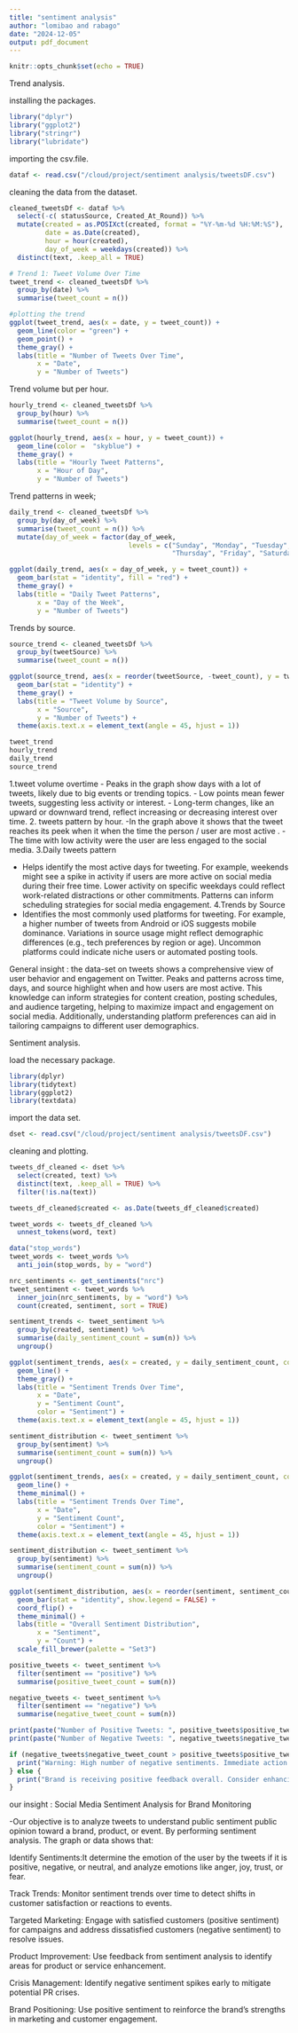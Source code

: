 ```yaml
---
title: "sentiment analysis"
author: "lomibao and rabago"
date: "2024-12-05"
output: pdf_document
---
```


```r
knitr::opts_chunk$set(echo = TRUE)
```
Trend analysis.

installing the packages.
```r
library("dplyr")
library("ggplot2")
library("stringr")
library("lubridate")
```
importing the csv.file.
```r
dataf <- read.csv("/cloud/project/sentiment analysis/tweetsDF.csv")
```
cleaning the data from the dataset.
```r
cleaned_tweetsDf <- dataf %>%
  select(-c( statusSource, Created_At_Round)) %>%
  mutate(created = as.POSIXct(created, format = "%Y-%m-%d %H:%M:%S"),
         date = as.Date(created),
         hour = hour(created),
         day_of_week = weekdays(created)) %>%
  distinct(text, .keep_all = TRUE)

# Trend 1: Tweet Volume Over Time
tweet_trend <- cleaned_tweetsDf %>%
  group_by(date) %>%
  summarise(tweet_count = n())

#plotting the trend 
ggplot(tweet_trend, aes(x = date, y = tweet_count)) +
  geom_line(color = "green") +
  geom_point() +
  theme_gray() +
  labs(title = "Number of Tweets Over Time",
       x = "Date",
       y = "Number of Tweets")
```
Trend volume but per hour. 
```r
hourly_trend <- cleaned_tweetsDf %>%
  group_by(hour) %>%
  summarise(tweet_count = n())

ggplot(hourly_trend, aes(x = hour, y = tweet_count)) +
  geom_line(color =  "skyblue") +
  theme_gray() +
  labs(title = "Hourly Tweet Patterns",
       x = "Hour of Day",
       y = "Number of Tweets")

```
Trend patterns in week;
```r
daily_trend <- cleaned_tweetsDf %>%
  group_by(day_of_week) %>%
  summarise(tweet_count = n()) %>%
  mutate(day_of_week = factor(day_of_week,
                              levels = c("Sunday", "Monday", "Tuesday", "Wednesday", 
                                         "Thursday", "Friday", "Saturday")))

ggplot(daily_trend, aes(x = day_of_week, y = tweet_count)) +
  geom_bar(stat = "identity", fill = "red") +
  theme_gray() +
  labs(title = "Daily Tweet Patterns",
       x = "Day of the Week",
       y = "Number of Tweets")

```
Trends by source.
```r
source_trend <- cleaned_tweetsDf %>%
  group_by(tweetSource) %>%
  summarise(tweet_count = n())

ggplot(source_trend, aes(x = reorder(tweetSource, -tweet_count), y = tweet_count, fill = tweetSource)) +
  geom_bar(stat = "identity") +
  theme_gray() +
  labs(title = "Tweet Volume by Source",
       x = "Source",
       y = "Number of Tweets") +
  theme(axis.text.x = element_text(angle = 45, hjust = 1))

tweet_trend
hourly_trend
daily_trend
source_trend
```
1.tweet volume overtime 
- Peaks in the graph show days with a lot of tweets, likely due to big events or trending topics.
- Low points mean fewer tweets, suggesting less activity or interest.
- Long-term changes, like an upward or downward trend, reflect increasing or decreasing interest over time.
2. tweets pattern by hour. 
-In the graph above it shows that the tweet reaches its peek when it when the time the person / user are most active .
-The time with low activity were the user are less engaged to the social media. 
3.Daily tweets pattern

- Helps identify the most active days for tweeting. For example, weekends might see a spike in activity if users are more active on social media during their free time.
Lower activity on specific weekdays could reflect work-related distractions or other commitments.
Patterns can inform scheduling strategies for social media engagement.
4.Trends by Source
- Identifies the most commonly used platforms for tweeting. For example, a higher number of tweets from Android or iOS suggests mobile dominance.
Variations in source usage might reflect demographic differences (e.g., tech preferences by region or age).
Uncommon platforms could indicate niche users or automated posting tools.


General insight :
the data-set on tweets shows a comprehensive view of user behavior and engagement on Twitter. Peaks and patterns across time, days, and source highlight when and how users are most active. This knowledge can inform strategies for content creation, posting schedules, and audience targeting, helping to maximize impact and engagement on social media. Additionally, understanding platform preferences can aid in tailoring campaigns to different user demographics.


Sentiment analysis.

load the necessary package.
```r
library(dplyr)
library(tidytext)
library(ggplot2)
library(textdata)
```
import the data set.
```r
dset <- read.csv("/cloud/project/sentiment analysis/tweetsDF.csv")
```
cleaning and plotting.
```r
tweets_df_cleaned <- dset %>%
  select(created, text) %>%
  distinct(text, .keep_all = TRUE) %>%
  filter(!is.na(text))  

```

```r
tweets_df_cleaned$created <- as.Date(tweets_df_cleaned$created)

tweet_words <- tweets_df_cleaned %>%
  unnest_tokens(word, text)
```

```r
data("stop_words")
tweet_words <- tweet_words %>%
  anti_join(stop_words, by = "word")

nrc_sentiments <- get_sentiments("nrc")
tweet_sentiment <- tweet_words %>%
  inner_join(nrc_sentiments, by = "word") %>%
  count(created, sentiment, sort = TRUE)

```

```r
sentiment_trends <- tweet_sentiment %>%
  group_by(created, sentiment) %>%
  summarise(daily_sentiment_count = sum(n)) %>%
  ungroup()
```

```r

ggplot(sentiment_trends, aes(x = created, y = daily_sentiment_count, color = sentiment)) +
  geom_line() +
  theme_gray() +
  labs(title = "Sentiment Trends Over Time",
       x = "Date",
       y = "Sentiment Count",
       color = "Sentiment") +
  theme(axis.text.x = element_text(angle = 45, hjust = 1))
```

```r
sentiment_distribution <- tweet_sentiment %>%
  group_by(sentiment) %>%
  summarise(sentiment_count = sum(n)) %>%
  ungroup()

```

```r
ggplot(sentiment_trends, aes(x = created, y = daily_sentiment_count, color = sentiment)) +
  geom_line() +
  theme_minimal() +
  labs(title = "Sentiment Trends Over Time",
       x = "Date",
       y = "Sentiment Count",
       color = "Sentiment") +
  theme(axis.text.x = element_text(angle = 45, hjust = 1))

sentiment_distribution <- tweet_sentiment %>%
  group_by(sentiment) %>%
  summarise(sentiment_count = sum(n)) %>%
  ungroup()

ggplot(sentiment_distribution, aes(x = reorder(sentiment, sentiment_count), y = sentiment_count, fill = sentiment)) +
  geom_bar(stat = "identity", show.legend = FALSE) +
  coord_flip() +
  theme_minimal() +
  labs(title = "Overall Sentiment Distribution",
       x = "Sentiment",
       y = "Count") +
  scale_fill_brewer(palette = "Set3")

positive_tweets <- tweet_sentiment %>%
  filter(sentiment == "positive") %>%
  summarise(positive_tweet_count = sum(n))

negative_tweets <- tweet_sentiment %>%
  filter(sentiment == "negative") %>%
  summarise(negative_tweet_count = sum(n))

print(paste("Number of Positive Tweets: ", positive_tweets$positive_tweet_count))
print(paste("Number of Negative Tweets: ", negative_tweets$negative_tweet_count))

if (negative_tweets$negative_tweet_count > positive_tweets$positive_tweet_count) {
  print("Warning: High number of negative sentiments. Immediate action may be required.")
} else {
  print("Brand is receiving positive feedback overall. Consider enhancing positive campaigns.")
}

```
our insight : Social Media Sentiment Analysis for Brand Monitoring

-Our objective is  to analyze tweets to understand public sentiment\ public opinion toward a brand, product, or event. By performing sentiment analysis.
The graph or data shows that:

Identify Sentiments:It determine the emotion of the user by the tweets if it is positive, negative, or neutral, and analyze emotions like anger, joy, trust, or fear.

Track Trends: Monitor sentiment trends over time to detect shifts in customer satisfaction or reactions to events.

Targeted Marketing: Engage with satisfied customers (positive sentiment) for campaigns and address dissatisfied customers (negative sentiment) to resolve issues.

Product Improvement: Use feedback from sentiment analysis to identify areas for product or service enhancement.

Crisis Management: Identify negative sentiment spikes early to mitigate potential PR crises.

Brand Positioning: Use positive sentiment to reinforce the brand’s strengths in marketing and customer engagement.
